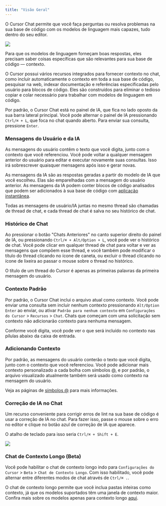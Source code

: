 ```yaml
---
title: "Visão Geral"
---
```


O Cursor Chat permite que você faça perguntas ou resolva problemas na sua base de código com os modelos de linguagem mais capazes, tudo dentro do seu editor.

<Frame>
  <img src="/images/chat/chat.png" />
</Frame>

Para que os modelos de linguagem forneçam boas respostas, eles precisam saber coisas específicas que são relevantes para sua base de código — contexto.

O Cursor possui vários recursos integrados para fornecer contexto no chat, como incluir automaticamente o contexto em toda a sua base de código, pesquisar na web,
indexar documentação e referências especificadas pelo usuário para blocos de código. Eles são construídos para eliminar o tedioso copiar e colar necessário para trabalhar com modelos de linguagem em código.

Por padrão, o Cursor Chat está no painel de IA, que fica no lado oposto da sua barra lateral principal. Você pode alternar o painel de IA pressionando `Ctrl/⌘ + L`, que foca no chat quando aberto.
Para enviar sua consulta, pressione `Enter`.

### Mensagens do Usuário e da IA

As mensagens do usuário contêm o texto que você digita, junto com o contexto que você referenciou. Você pode voltar a qualquer mensagem anterior do usuário para editar e executar novamente suas consultas. Isso irá
sobrescrever quaisquer mensagens após isso e gerar novas.

As mensagens da IA são as respostas geradas a partir do modelo de IA que você escolheu. Elas são emparelhadas com a mensagem do usuário anterior. As mensagens da IA podem conter blocos de código analisados que podem ser adicionados à sua base de código com [aplicação instantânea](/chat/apply).

Todas as mensagens de usuário/IA juntas no mesmo thread são chamadas de thread de chat, e cada thread de chat é salva no seu histórico de chat.

### Histórico de Chat

Ao pressionar o botão "Chats Anteriores" no canto superior direito do painel de IA, ou pressionando `Ctrl/⌘ + Alt/Option + L`, você pode ver o histórico de chat. Você pode clicar em qualquer thread de chat para voltar e ver as mensagens que compõem esse thread,
e você também pode modificar o título do thread clicando no ícone de caneta, ou excluir o thread clicando no ícone de lixeira ao passar o mouse sobre o thread no histórico.

O título de um thread do Cursor é apenas as primeiras palavras da primeira mensagem do usuário.

### Contexto Padrão

Por padrão, o Cursor Chat inclui o arquivo atual como contexto. Você pode enviar uma consulta sem incluir nenhum contexto pressionando `Alt/Option Enter` ao enviar,
ou ativar `Padrão para nenhum contexto` em `Configurações do Cursor` > `Recursos` > `Chat`. Chats que começam com uma solicitação sem contexto não adicionarão contexto para nenhuma mensagem.

Conforme você digita, você pode ver o que será incluído no contexto nas pílulas abaixo da caixa de entrada.

### Adicionando Contexto

Por padrão, as mensagens do usuário conterão o texto que você digita, junto com o contexto que você referenciou. Você pode adicionar mais contexto personalizado a cada bolha com símbolos @, e por padrão,
o arquivo visualizado atualmente também será usado como contexto na mensagem do usuário.

Veja as páginas de [símbolos @](/context/@-symbols/@-files) para mais informações.

### Correção de IA no Chat

Um recurso conveniente para corrigir erros de lint na sua base de código é usar a correção de IA no chat. Para fazer isso, passe o mouse sobre o erro no editor e clique no botão azul de correção de IA que aparece.

O atalho de teclado para isso seria `Ctrl/⌘ + Shift + E`.

<Frame>
  <img src="/images/chat/ai-fix.png" />
</Frame>

### Chat de Contexto Longo (Beta)

Você pode habilitar o chat de contexto longo indo para `Configurações do Cursor` > `Beta` > `Chat de Contexto Longo`. Com isso habilitado, você pode alternar entre diferentes modos de chat através de `Ctrl/⌘ .`.

O chat de contexto longo permite que você inclua pastas inteiras como contexto, já que os modelos suportados têm uma janela de contexto maior. Confira mais sobre os modelos apenas para contexto longo [aqui](/advanced/models#long-context-only-models).
